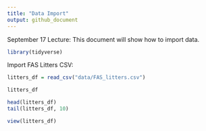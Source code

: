 ```yaml
---
title: "Data Import"
output: github_document
---
```


September 17 Lecture: This document will show how to import data.

```r
library(tidyverse)
```

Import FAS Litters CSV:

```r
litters_df = read_csv("data/FAS_litters.csv")
```

```r
litters_df

head(litters_df)
tail(litters_df, 10)
```

```r
view(litters_df)

```

